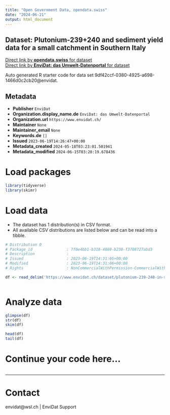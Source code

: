 ```yaml
---
title: "Open Government Data, opendata.swiss"
date: "2024-06-21"
output: html_document
---
```


## Dataset: Plutonium-239+240 and sediment yield data for a small catchment in Southern Italy



[Direct link by **opendata.swiss** for dataset](https://opendata.swiss/de/dataset/plutonium-239240-and-sediment-yield-data-for-a-small-catchment-in-southern-italy)<br>
[Direct link by **EnviDat: das Umwelt-Datenportal** for dataset](https://www.envidat.ch/#/metadata/plutonium-239-240-in-southern-italy)

Auto generated R starter code for data set 9df42ccf-0380-4925-a698-1466d0c2cb20@envidat.

## Metadata

- **Publisher** `EnviDat`
- **Organization.display_name.de** `EnviDat: das Umwelt-Datenportal`
- **Organization.url** `https://www.envidat.ch/`
- **Maintainer** `None`
- **Maintainer_email** `None`
- **Keywords.de** `[]`
- **Issued** `2023-06-19T14:26:47+00:00`
- **Metadata_created** `2024-05-18T03:23:01.501941`
- **Metadata_modified** `2024-06-15T03:20:19.678436`


# Load packages

```r

library(tidyverse)
library(skimr)

```

# Load data

-   The dataset has 1 distribution(s) in CSV format.
-   All available CSV distributions are listed below and can be read into a tibble.

```r

# Distribution 0
# Package_id               : 7f0e4bb1-b318-4869-b230-f3708727abd3
# Description              : 
# Issued                   : 2023-06-19T14:31:05+00:00
# Modified                 : 2023-06-19T14:31:06+00:00
# Rights                   : NonCommercialWithPermission-CommercialWithPermission-ReferenceRequired

df <- read_delim('https://www.envidat.ch/dataset/plutonium-239-240-in-southern-italy/resource/bb11e07d-abd4-43dd-9eaf-31f9f17665b6')



```

# Analyze data

```r

glimpse(df)
str(df)
skim(df)

head(df)
tail(df)

```

# Continue your code here...

```r

```

------------------------------------------------------------------------

# Contact

envidat@wsl.ch | EnviDat Support
